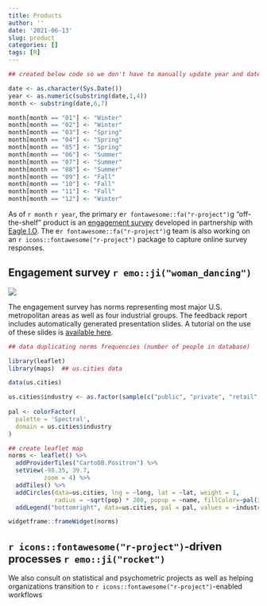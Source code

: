 ```yaml
---
title: Products
author: ''
date: '2021-06-13'
slug: product
categories: []
tags: [R]
---
```



```r

## created below code so we don't have to manually update year and date

date <- as.character(Sys.Date())
year <- as.numeric(substring(date,1,4))
month <- substring(date,6,7)

month[month == "01"] <- "Winter"
month[month == "02"] <- "Winter"
month[month == "03"] <- "Spring"
month[month == "04"] <- "Spring"
month[month == "05"] <- "Spring"
month[month == "06"] <- "Summer"
month[month == "07"] <- "Summer"
month[month == "08"] <- "Summer"
month[month == "09"] <- "Fall"
month[month == "10"] <- "Fall"
month[month == "11"] <- "Fall"
month[month == "12"] <- "Winter"

```

As of `r month` `r year`, the primary e`r fontawesome::fa("r-project")`g "off-the-shelf" product is an [engagement survey](https://bookdown.org/kulasj/engagetech/) developed in partnership with [Eagle I.O](https://eagle-io.weebly.com/). The e`r fontawesome::fa("r-project")`g team is also working on an `r icons::fontawesome("r-project")` package to capture online survey responses.  

## Engagement survey `r emo::ji("woman_dancing")` {#engage}

![](engage.PNG) 

The engagement survey has norms representing most major U.S. metropolitan areas as well as four industrial groups. The feedback report includes automatically generated presentation slides. A tutorial on the use of these slides is [available here](https://jtkulas.github.io/slides/). 

```r

## data duplicating norms frequencies (number of people in database)

library(leaflet)
library(maps)  ## us.cities data

data(us.cities)

us.cities$industry <- as.factor(sample(c("public", "private", "retail", "manufacturing"), size=1005, replace=TRUE))
  
pal <- colorFactor(
  palette = 'Spectral',
  domain = us.cities$industry
)

## create leaflet map
norms <- leaflet() %>% 
  addProviderTiles("CartoDB.Positron") %>% 
  setView(-98.35, 39.7,
          zoom = 4) %>%
  addTiles() %>%
  addCircles(data=us.cities, lng = ~long, lat = ~lat, weight = 1,
             radius = ~sqrt(pop) * 200, popup = ~name, fillColor=~pal(industry)) %>%
  addLegend("bottomright", data=us.cities, pal = pal, values = ~industry, opacity = 1)

widgetframe::frameWidget(norms)

```

## `r icons::fontawesome("r-project")`-driven processes `r emo::ji("rocket")`

We also consult on statistical and psychometric projects as well as helping organizations transition to `r icons::fontawesome("r-project")`-enabled workflows 


